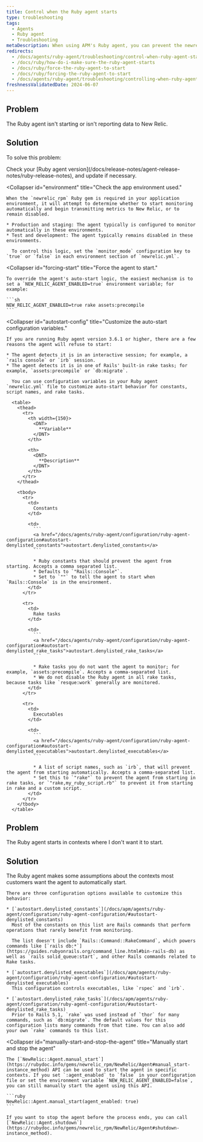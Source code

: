 ```yaml
---
title: Control when the Ruby agent starts
type: troubleshooting
tags:
  - Agents
  - Ruby agent
  - Troubleshooting
metaDescription: When using APM's Ruby agent, you can prevent the newrelic_rpm gem from starting, or force it to start if it is not reporting data.
redirects:
  - /docs/agents/ruby-agent/troubleshooting/control-when-ruby-agent-starts
  - /docs/ruby/how-do-i-make-sure-the-ruby-agent-starts
  - /docs/ruby/force-the-ruby-agent-to-start
  - /docs/ruby/forcing-the-ruby-agent-to-start
  - /docs/agents/ruby-agent/troubleshooting/controlling-when-ruby-agent-starts
freshnessValidatedDate: 2024-06-07
---
```


## Problem

The Ruby agent isn't starting or isn't reporting data to New Relic.

## Solution

To solve this problem:

<CollapserGroup>
  <Collapser
    id="version-3-6-1-or-later"
    title="Check your Ruby agent version."
  >
    Check your [Ruby agent version](/docs/release-notes/agent-release-notes/ruby-release-notes), and update if necessary.
  </Collapser>

  <Collapser
    id="environment"
    title="Check the app environment used."
  >
    When the `newrelic_rpm` Ruby gem is required in your application environment, it will attempt to determine whether to start monitoring automatically and begin transmitting metrics to New Relic, or to remain disabled.

    * Production and staging: The agent typically is configured to monitor automatically in these environments.
    * Test and development: The agent typically remains disabled in these environments.

      To control this logic, set the `monitor_mode` configuration key to `true` or `false` in each environment section of `newrelic.yml`.
  </Collapser>

  <Collapser
    id="forcing-start"
    title="Force the agent to start."
  >
    To override the agent's auto-start logic, the easiest mechanism is to set a `NEW_RELIC_AGENT_ENABLED=true` environment variable; for example:

    ```sh
    NEW_RELIC_AGENT_ENABLED=true rake assets:precompile
    ```
  </Collapser>

  <Collapser
    id="autostart-config"
    title="Customize the auto-start configuration variables."
  >
    If you are running Ruby agent version 3.6.1 or higher, there are a few reasons the agent will refuse to start:

    * The agent detects it is in an interactive session; for example, a `rails console` or `irb` session.
    * The agent detects it is in one of Rails' built-in rake tasks; for example, `assets:precompile` or `db:migrate`.

      You can use configuration variables in your Ruby agent `newrelic.yml` file to customize auto-start behavior for constants, script names, and rake tasks.

      <table>
        <thead>
          <tr>
            <th width={150}>
              <DNT>
                **Variable**
              </DNT>
            </th>

            <th>
              <DNT>
                **Description**
              </DNT>
            </th>
          </tr>
        </thead>

        <tbody>
          <tr>
            <td>
              Constants
            </td>

            <td>
              ```
              <a href="/docs/agents/ruby-agent/configuration/ruby-agent-configuration#autostart-denylisted_constants">autostart.denylisted_constants</a>
              ```

              * Ruby constants that should prevent the agent from starting. Accepts a comma separated list.
              * Defaults to `"Rails::Console"`.
              * Set to `""` to tell the agent to start when `Rails::Console` is in the environment.
            </td>
          </tr>

          <tr>
            <td>
              Rake tasks
            </td>

            <td>
              ```
              <a href="/docs/agents/ruby-agent/configuration/ruby-agent-configuration#autostart-denylisted_rake_tasks">autostart.denylisted_rake_tasks</a>
              ```

              * Rake tasks you do not want the agent to monitor; for example, `assets:precompile`. Accepts a comma-separated list.
              * We do not disable the Ruby agent in all rake tasks, because tasks like `resque:work` generally are monitored.
            </td>
          </tr>

          <tr>
            <td>
              Executables
            </td>

            <td>
              ```
              <a href="/docs/agents/ruby-agent/configuration/ruby-agent-configuration#autostart-denylisted_executables">autostart.denylisted_executables</a>
              ```

              * A list of script names, such as `irb`, that will prevent the agent from starting automatically. Accepts a comma-separated list.
              * Set this to `"rake"` to prevent the agent from starting in rake tasks, or `"rake,my_ruby_script.rb"` to prevent it from starting in rake and a custom script.
            </td>
          </tr>
        </tbody>
      </table>
  </Collapser>
</CollapserGroup>

## Problem

The Ruby agent starts in contexts where I don't want it to start.

## Solution

<CollapserGroup>
  <Collapser
    id="configure-where-the-agent-starts"
    title="Customize your configuration to control when the agent starts"
  >
    The Ruby agent makes some assumptions about the contexts most customers want the agent to automatically start.

    There are three configuration options available to customize this behavior:

    * [`autostart.denylisted_constants`](/docs/apm/agents/ruby-agent/configuration/ruby-agent-configuration/#autostart-denylisted_constants)
      Most of the constants on this list are Rails commands that perform operations that rarely benefit from monitoring.

      The list doesn't include `Rails::Command::RakeCommand`, which powers commands like [`rails db:*`](https://guides.rubyonrails.org/command_line.html#bin-rails-db) as well as `rails solid_queue:start`, and other Rails commands related to Rake tasks.

    * [`autostart.denylisted_executables`](/docs/apm/agents/ruby-agent/configuration/ruby-agent-configuration/#autostart-denylisted_executables)
      This configuration controls executables, like `rspec` and `irb`.

    * [`autostart.denylisted_rake_tasks`](/docs/apm/agents/ruby-agent/configuration/ruby-agent-configuration/#autostart-denylisted_rake_tasks)
      Prior to Rails 5.1, `rake` was used instead of `thor` for many commands, such as `db:migrate`. The default values for this configuration lists many commands from that time. You can also add your own `rake` commands to this list.
  </Collapser>

  <Collapser
    id="manually-start-and-stop-the-agent"
    title="Manually start and stop the agent"
  >
    The [`NewRelic::Agent.manual_start`](https://rubydoc.info/gems/newrelic_rpm/NewRelic/Agent#manual_start-instance_method) API can be used to start the agent in specific contexts. If you set `:agent_enabled` to `false` in your configuration file or set the environment variable `NEW_RELIC_AGENT_ENABLED=false`, you can still manually start the agent using this API.

    ```ruby
    NewRelic::Agent.manual_start(agent_enabled: true)
    ```

    If you want to stop the agent before the process ends, you can call [`NewRelic::Agent.shutdown`](https://rubydoc.info/gems/newrelic_rpm/NewRelic/Agent#shutdown-instance_method).
  </Collapser>
</CollapserGroup>
